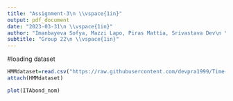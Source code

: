 ```yaml
---
title: "Assignment-3\n \\vspace{1in}"
output: pdf_document
date: "2023-03-31\n \\vspace{1in}"
author: "Imanbayeva Sofya, Mazzi Lapo, Piras Mattia, Srivastava Dev\n \\vspace{1in}"
subtitle: "Group 22\n \\vspace{1in}"
---
```



#loading dataset
```r
HMMdataset=read.csv("https://raw.githubusercontent.com/devpra1999/Time-Series-20236/main/data_assHMM.csv",header = TRUE)
attach(HMMdataset)
```
```r
plot(ITAbond_nom)
```



